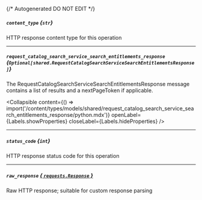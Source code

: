 {/* Autogenerated DO NOT EDIT  */}

##### `content_type` *{`str`}*
HTTP response content type for this operation

---
##### `request_catalog_search_service_search_entitlements_response` *{`Optional[shared.RequestCatalogSearchServiceSearchEntitlementsResponse]`}*
The RequestCatalogSearchServiceSearchEntitlementsResponse message contains a list of results and a nextPageToken if applicable.

<Collapsible content={() => import('/content/types/models/shared/request_catalog_search_service_search_entitlements_response/python.mdx')} openLabel={Labels.showProperties} closeLabel={Labels.hideProperties} />


---
##### `status_code` *{`int`}*
HTTP response status code for this operation

---
##### `raw_response` [*{ `requests.Response` }*](https://requests.readthedocs.io/en/latest/api/#requests.Response)
Raw HTTP response; suitable for custom response parsing


